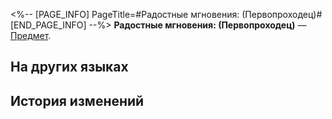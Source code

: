 <%-- [PAGE_INFO]
PageTitle=#Радостные мгновения: (Первопроходец)#
[END_PAGE_INFO] --%>
{{Предмет Инфобокс
|id          = 254001
|Изображение = Предмет Радостные мгновения- (Первопроходец).png
|Тип         = 
|Инвентарь   = 
|Редкость    = 5
|Эффект      = 
|Описание    = Спустя время каждое воспоминание достойно того, чтобы хранить его, беречь и переживать заново.
}}
'''Радостные мгновения: (Первопроходец)''' — [[Предмет]].

==На других языках==
{{На других языках
|en   = (Trailblazer)'s Moments of Joy
|zhs  = (开拓者)的欢乐时光
|zht  = (開拓者)的歡樂時光
|ja   = (開拓者)の楽しい時間
|ko   = (개척자)의 즐거운 시간
|es   = La felicidad de (Trazacaminos)
|fr   = Les bons moments de ({{MC|м=Pionnier|ж=Pionnière}})
|ru   = Радостные мгновения: (Первопроходец)
|th   = ช่วงเวลาแห่งความสุขของ (ผู้บุกเบิก)
|vi   = Thời Gian Vui Vẻ Của (Nhà Khai Phá)
|de   = (Trailblazer)s Momente der Freude
|id   = Masa-Masa Menyenangkan (Trailblazer)
|pt   = Momentos Alegres de (Desbrava{{MC|м=dor|ж=dora}})
}}

==История изменений==
{{История изменений|3.5}}